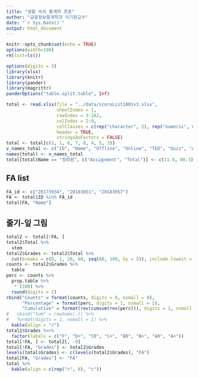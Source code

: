 ```yaml
---
title: "생활 속의 통계학 최종"
author: "금융정보통계학과 이기원교수"
date: "`r Sys.Date()`"
output: html_document
---
```


```r
knitr::opts_chunk$set(echo = TRUE)
options(width=180)
rm(list=ls())
```

```r
options(digits = 3)
library(xlsx)
library(knitr)
library(pander)
library(magrittr)
panderOptions("table.split.table", Inf)
```


```r
total <- read.xlsx(file = "../data/scoreList1801v3.xlsx", 
                   sheetIndex = 1, 
                   rowIndex = 3:182, 
                   colIndex = 2:9, 
                   colClasses = c(rep("character", 2), rep("numeric", 6)), 
                   header = TRUE,
                   stringsAsFactors = FALSE)
total <- total[c(2, 1, 6, 7, 8, 4, 5, 3)]
v_names_total <- c("ID", "Name", "Offline", "Online", "TED", "Quiz", "Assignment", "Total")
names(total) <- v_names_total
total[total$Name == "정희원", c("Assignment", "Total")] <- c(11.0, 80.3)
```

## FA list
 
```r
FA_id <- c("20173934", "20183851", "20183957")
FA <- total$ID %in% FA_id
total[FA, "Name"]
```

## 줄기-잎 그림

```r
total2 <- total[!FA, ]
total2$Total %>% 
  stem 
total2$Grades <- total2$Total %>% 
  cut(breaks = c(0, 1, 20, 60, seq(80, 100, by = 5)), include.lowest = TRUE, right = FALSE) 
counts <- total2$Grades %>%
  table
perc <- counts %>%
  prop.table %>%
  `*`(100) %>%
  round(digits = 2) 
rbind("Counts" = format(counts, digits = 0, nsmall = 0), 
      "Percentage" = format(perc, digits = 1, nsmall = 1), 
      "Cumulative" = format(rev(cumsum(rev(perc))), digits = 1, nsmall = 1)) %>%
#   cbind("Sum" = rowSums(.)) %>%
#   format(digits = 1, nsmall = 1) %>%
  kable(align = "r")
total2$Grades %<>% 
  factor(labels = c("F", "D+", "C0", "C+", "B0", "B+", "A0", "A+"))
total[!FA, ] <- total2[, -9]
total[!FA, "Grades"] <- total2$Grades
levels(total$Grades) <- c(levels(total2$Grades), "FA")
total[FA, "Grades"] <- "FA"
total %>% 
  kable(align = c(rep("r", 8), "c"))
```

<!--
## 출석, TED 만점자

```r
kable(total[total$Offline == 20 & total$Online == 10 & total$TED == 30, ],
      align = c(rep("r", 8), "c"))
nrow(total[total$Offline == 20 & total$Online == 10 & total$TED == 30, ])
```


##  A 학점자

```r
kable(total[total$Grades %in% c("A+", "A"), ],
      align = c(rep("r", 8), "c"))
nrow(total[total$Grades %in% c("A+", "A"), ])
```

<P style = "page-break-before:always">


```r
total <- total[, ]
v_names_kr <- c("학번", "이름", "교실(20)", "온라인(10)",  "TED(30)", "퀴즈(20)", "과제(20)", "총점(100)", "학점")
total_kr <- total
names(total_kr) <- v_names_kr
my_grade <- function(name){
  kable(total_kr[total$Name %in% name, -1], row.names = FALSE)
}
# my_grade(c("강보경", "이소연", "최용훈", "강정우", "박진욱", "박지민", "전강수", "권지연", "양아영", "윤동준", "이한솔", "장대혁", "장민호"))
my_grade(c("양승언", "김종훈", "원종한", "김영운"))
```
-->

<!--### Save Data

```r
total1226 <- total
saveRDS(total1226, file = "total1226.RDS")
save.image(file = "../R/final_Records1226.RData")
```

-->
               